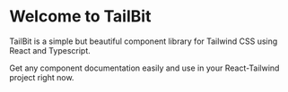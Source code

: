 
<Meta title="Example/Introduction" />

# Welcome to TailBit

TailBit is a simple but beautiful component library for Tailwind CSS using React and Typescript.

Get any component documentation easily and use in your React-Tailwind project right now.

